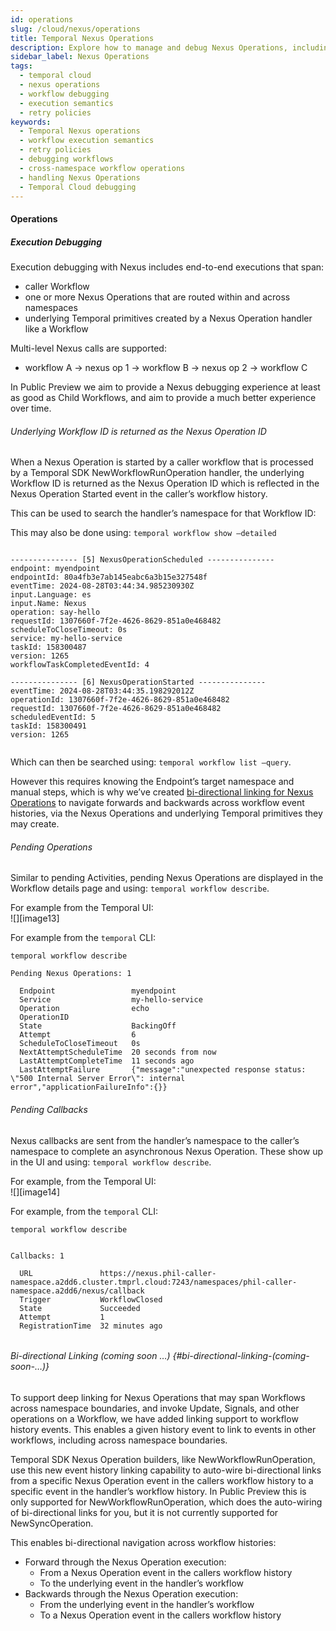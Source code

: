 ```yaml
---
id: operations
slug: /cloud/nexus/operations
title: Temporal Nexus Operations
description: Explore how to manage and debug Nexus Operations, including retry policies, execution semantics, and cross-namespace operations in Temporal Cloud.
sidebar_label: Nexus Operations
tags:
  - temporal cloud
  - nexus operations
  - workflow debugging
  - execution semantics
  - retry policies
keywords:
  - Temporal Nexus operations
  - workflow execution semantics
  - retry policies
  - debugging workflows
  - cross-namespace workflow operations
  - handling Nexus Operations
  - Temporal Cloud debugging
---
```


#### Operations

##### Execution Debugging

Execution debugging with Nexus includes end-to-end executions that span:

* caller Workflow  
* one or more Nexus Operations that are routed within and across namespaces  
* underlying Temporal primitives created by a Nexus Operation handler like a Workflow

Multi-level Nexus calls are supported:

* workflow A \-\> nexus op 1 \-\> workflow B \-\> nexus op 2 \-\> workflow C

In Public Preview we aim to provide a Nexus debugging experience at least as good as Child Workflows, and aim to provide a much better experience over time.

###### *Underlying Workflow ID is returned as the Nexus Operation ID*

When a Nexus Operation is started by a caller workflow that is processed by a Temporal SDK NewWorkflowRunOperation handler, the underlying Workflow ID is returned as the Nexus Operation ID which is reflected in the Nexus Operation Started event in the caller’s workflow history.  

This can be used to search the handler’s namespace for that Workflow ID:  

This may also be done using: `temporal workflow show –detailed`

```

--------------- [5] NexusOperationScheduled ---------------
endpoint: myendpoint
endpointId: 80a4fb3e7ab145eabc6a3b15e327548f
eventTime: 2024-08-28T03:44:34.985230930Z
input.Language: es
input.Name: Nexus
operation: say-hello
requestId: 1307660f-7f2e-4626-8629-851a0e468482
scheduleToCloseTimeout: 0s
service: my-hello-service
taskId: 158300487
version: 1265
workflowTaskCompletedEventId: 4

--------------- [6] NexusOperationStarted ---------------
eventTime: 2024-08-28T03:44:35.198292012Z
operationId: 1307660f-7f2e-4626-8629-851a0e468482
requestId: 1307660f-7f2e-4626-8629-851a0e468482
scheduledEventId: 5
taskId: 158300491
version: 1265


```

Which can then be searched using: `temporal workflow list –query`.

However this requires knowing the Endpoint’s target namespace and manual steps, which is why we’ve created [bi-directional linking for Nexus Operations](\#bi-directional-linking-(coming-soon-…)) to navigate forwards and backwards across workflow event histories, via the Nexus Operations and underlying Temporal primitives they may create.

###### *Pending Operations*

Similar to pending Activities, pending Nexus Operations are displayed in the Workflow details page and using: `temporal workflow describe`.

For example from the Temporal UI:  
![][image13]

For example from the `temporal` CLI:

```
temporal workflow describe

Pending Nexus Operations: 1

  Endpoint                 myendpoint
  Service                  my-hello-service
  Operation                echo
  OperationID
  State                    BackingOff
  Attempt                  6
  ScheduleToCloseTimeout   0s
  NextAttemptScheduleTime  20 seconds from now
  LastAttemptCompleteTime  11 seconds ago
  LastAttemptFailure       {"message":"unexpected response status: \"500 Internal Server Error\": internal error","applicationFailureInfo":{}}
```

###### *Pending Callbacks*

Nexus callbacks are sent from the handler’s namespace to the caller’s namespace to complete an asynchronous Nexus Operation. These show up in the UI and using: `temporal workflow describe`.

For example, from the Temporal UI:  
![][image14]

For example, from the `temporal` CLI:

```
temporal workflow describe


Callbacks: 1

  URL               https://nexus.phil-caller-namespace.a2dd6.cluster.tmprl.cloud:7243/namespaces/phil-caller-namespace.a2dd6/nexus/callback
  Trigger           WorkflowClosed
  State             Succeeded
  Attempt           1
  RegistrationTime  32 minutes ago
```

###### 

###### *Bi-directional Linking (coming soon …)* {#bi-directional-linking-(coming-soon-…)}

To support deep linking for Nexus Operations that may span Workflows across namespace boundaries, and invoke Update, Signals, and other operations on a Workflow, we have added linking support to workflow history events. This enables a given history event to link to events in other workflows, including across namespace boundaries.

Temporal SDK Nexus Operation builders, like NewWorkflowRunOperation, use this new event history linking capability to auto-wire bi-directional links from a specific Nexus Operation event in the callers workflow history to a specific event in the handler’s workflow history. In Public Preview this is only supported for NewWorkflowRunOperation, which does the auto-wiring of bi-directional links for you, but it is not currently supported for NewSyncOperation.

This enables bi-directional navigation across workflow histories:

* Forward through the Nexus Operation execution:  
  * From a Nexus Operation event in the callers workflow history  
  * To the underlying event in the handler’s workflow  
* Backwards through the Nexus Operation execution:  
  * From the underlying event in the handler’s workflow  
  * To a Nexus Operation event in the callers workflow history


